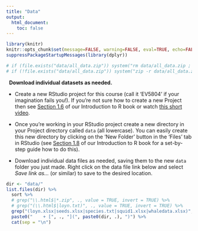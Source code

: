 ```yaml
---
title: "Data"
output: 
  html_document:
    toc: false
---
```


```r
library(knitr)
knitr::opts_chunk$set(message=FALSE, warning=FALSE, eval=TRUE, echo=FALSE)
suppressPackageStartupMessages(library(dplyr))
```

```r
# if (file.exists("data/all_data.zip")) system("rm data/all_data.zip ; zip -r data/all_data.zip ./data")
# if (!file.exists("data/all_data.zip")) system("zip -r data/all_data.zip ./data")
```

\  
**Download individual datasets as needed.** 

- Create a new RStudio project for this course (call it 'EV5804' if your imagination fails you!). If you're not sure how to create a new Project then see [Section 1.6](https://intro2r.com/rsprojs.html) of our Introduction to R book or watch [this short video](https://alexd106.github.io/QUADstatR/howto.html#rstudio_proj-vid).

- Once you're working in your RStudio project create a new directory in your Project directory called `data` (all lowercase). You can easily create this new directory by clicking on the 'New Folder' button in the 'Files' tab in RStudio (see [Section 1.8](https://intro2r.com/dir-struct.html) of our Introduction to R book for a set-by-step guide how to do this).  

- Download individual data files as needed, saving them to the new `data` folder you just made. Right click on the data file link below and select _Save link as..._ (or similar) to save to the desired location.

```r
dir <- "data/"
list.files(dir) %>%
  sort %>% 
  # grep("\\.html$|*.zip", ., value = TRUE, invert = TRUE) %>% 
  # grep("(\\.html$|loyn.txt)", ., value = TRUE, invert = TRUE) %>% 
  grep("(loyn.xlsx|seeds.xlsx|species.txt|squid1.xlsx|whaledata.xlsx)", ., value = TRUE, invert = FALSE) %>% 
  paste0("    + [", ., "](", paste0(dir, .), ")") %>% 
  cat(sep = "\n")
```

<!--
**Option 1: Download all the data at once.** 

Download and extract **[this zip file <i class="fa fa-file-archive-o" aria-hidden="true"></i>](data/all_data.zip)** `r paste0("(", round(file.info("data/all_data.zip")$size/1e6, 2), " Mb)")` with all the data for the entire course. This may include additional datasets that we won't use here. You will need to uncompress this zip file using your favourite software (most operating systems now have at least one built-in (un)compression tool). Make sure you extract these files into a new directory called `data` in your RStudio project. See [here](https://intro2r.com/rsprojs.html) for more information on RStudio projects and [here](https://intro2r.com/dir_struct.html) for some suggestions on directory structures (and how to create them).

\  

**Option 2: Download individual datasets as needed.** 

- Create a new directory called `data` in your RStudio project.

- Download individual data files as needed, saving them to the new `data` directory you just made. Just click the link to download. If data displays in your browser (some do this), right-click the link instead and select *Save Link As...* (or similar) to save to the desired location.
 
  
```r
dir <- "data/"
list.files(dir) %>%
  sort %>% 
  grep("\\.html$ | *.zip", ., value = TRUE, invert = TRUE) %>% 
  paste0("    + [", ., "](", paste0(dir, .), ")") %>% 
  cat(sep="\n")
```

-->